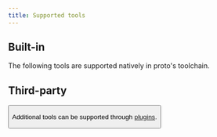 ```yaml
---
title: Supported tools
---
```



## Built-in

The following tools are supported natively in proto's toolchain.

<ToolCards data="built-in" />

## Third-party

<Button
  className="float-right -mt-8"
  href="https://github.com/moonrepo/moon/edit/master/website/src/data/proto-tools.tsx"
  label="Add tool"
/>

Additional tools can be supported through [plugins](./plugins).

<ToolCards data="third-party" />
